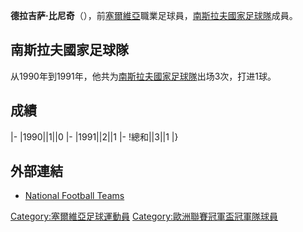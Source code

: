 {{blpunsourced|time=2015-12-08T16:13:28+00:00}}
{{expand|time=2015-12-08T16:13:28+00:00}}
{{Infobox football biography
|name=德拉吉萨·比尼奇
|image=
|fullname=Dragiša Binić
|birth_date={{Birth date and age|1961|10|20}}
|cityofbirth=[[克鲁舍瓦茨|克鲁舍瓦茨]]
|countryofbirth=[[塞爾維亞|塞爾維亞]]
|height=
|position=[[前鋒_(足球)|前鋒]]
|currentclub=
|years1=1980-1983
|clubs1=[[克鲁舍瓦茨进步足球俱乐部|納普里達克]]
|caps1=
|goals1=
|years2=1983-1987
|clubs2=[[尼什拉德尼奇基足球俱樂部|尼斯拉德尼基]]
|caps2=
|goals2=
|years3=1987-1988
|clubs3=[[贝尔格莱德红星足球俱乐部|貝爾格萊德紅星]]
|caps3=
|goals3=
|years4=1988-1989
|clubs4=[[布雷斯特足球俱乐部|比斯特]]
|caps4=
|goals4=
|years5=1989-1990
|clubs5=[[萊萬特足球俱樂部|莱万特]]
|caps5=
|goals5=
|years6=1990-1991
|clubs6=[[贝尔格莱德红星足球俱乐部|貝爾格萊德紅星]]
|caps6=
|goals6=
|years7=1991-1993
|clubs7=[[布拉格斯拉維亞體育俱樂部|布拉格斯拉維亞]]
|caps7=
|goals7=
|years8=1993-1994
|clubs8=[[尼科西亚希腊人竞技足球俱乐部|尼科西亞]]
|caps8=
|goals8=
|years9=1994
|clubs9=[[名古屋鯨魚|名古屋鯨魚]]
|caps9=
|goals9=
|years10=1995
|clubs10=[[鳥栖砂岩|鳥栖未來]]
|caps10=
|goals10=
|nationalyears=1990-1991
|nationalteam=[[南斯拉夫國家足球隊|南斯拉夫]]
|nationalcaps(goals)=3 (1)
}}
'''德拉吉萨·比尼奇'''（{{Bd|1961年|10月20日||}}），前[[塞爾維亞|塞爾維亞]]職業足球員，[[南斯拉夫國家足球隊|南斯拉夫國家足球隊]]成員。

==南斯拉夫國家足球隊==
从1990年到1991年，他共为[[南斯拉夫國家足球隊|南斯拉夫國家足球隊]]出场3次，打进1球。

==成績==
{{Football player national team statistics|南斯拉夫}}
|-
|1990||1||0
|-
|1991||2||1
|-
!總和||3||1
|}

==外部連結==
{{Reflist}}
*[http://www.national-football-teams.com/player/21321/Dragisa_Binic.html National Football Teams] {{Wayback|url=http://www.national-football-teams.com/player/21321/Dragisa_Binic.html |date=20140425205853 }}

{{Soccer-player-stub}}

{{DEFAULTSORT:Binić, Dragiša}}
[[Category:塞爾維亞足球運動員|Category:塞爾維亞足球運動員]]
[[Category:歐洲聯賽冠軍盃冠軍隊球員|Category:歐洲聯賽冠軍盃冠軍隊球員]]